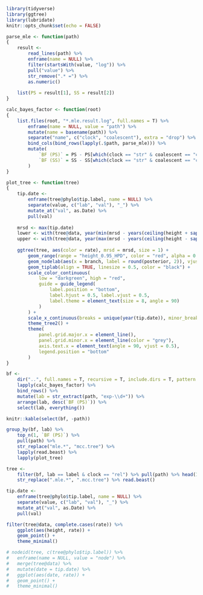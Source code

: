 ```r
library(tidyverse)
library(ggtree)
library(lubridate)
knitr::opts_chunk$set(echo = FALSE)
```

```r
parse_mle <- function(path)
{
	result <-
		read_lines(path) %>% 
		enframe(name = NULL) %>% 
		filter(startsWith(value, "log")) %>%
		pull("value") %>%
		str_remove(".* =") %>% 
		as.numeric()
	
	list(PS = result[1], SS = result[2])
}

calc_bayes_factor <- function(root)
{
	list.files(root, "*.mle.result.log", full.names = T) %>%
		enframe(name = NULL, value = "path") %>% 
		mutate(name = basename(path)) %>%
		separate("name", c("clock", "coalescent"), extra = "drop") %>%
		bind_cols(bind_rows(lapply(.$path, parse_mle))) %>% 
		mutate(
			`BF (PS)` = PS - PS[which(clock == "str" & coalescent == "con")],
			`BF (SS)` = SS - SS[which(clock == "str" & coalescent == "con")]
		)
}

plot_tree <- function(tree)
{
	tip.date <-
		enframe(tree@phylo$tip.label, name = NULL) %>% 
		separate(value, c("lab", "val"), "_") %>% 
		mutate_at("val", as.Date) %>%
		pull(val)
	
	mrsd <- max(tip.date)
	lower <- with(tree@data, year(min(mrsd - years(ceiling(height + sapply(height_0.95_HPD, first))), na.rm = T)))
	upper <- with(tree@data, year(max(mrsd - years(ceiling(height - sapply(height_0.95_HPD, last))), na.rm = T)))
	
	ggtree(tree, aes(color = rate), mrsd = mrsd, size = 1) +
		geom_range(range = "height_0.95_HPD", color = "red", alpha = 0.5, size = 2) +
		geom_nodelab(aes(x = branch, label = round(posterior, 2)), vjust = -0.5, size = 3, color = "black") +
		geom_tiplab(align = TRUE, linesize = 0.5, color = "black") + 
		scale_color_continuous(
			low = "darkgreen", high = "red", 
			guide = guide_legend(
				label.position = "bottom", 
				label.hjust = 0.5, label.vjust = 0.5, 
				label.theme = element_text(size = 8, angle = 90)
			)
		) +
		scale_x_continuous(breaks = unique(year(tip.date)), minor_breaks = lower:upper) +
		theme_tree2() +
		theme(
			panel.grid.major.x = element_line(),
			panel.grid.minor.x = element_line(color = "grey"),
			axis.text.x = element_text(angle = 90, vjust = 0.5),
			legend.position = "bottom"
		)
}
```

```r
bf <-
	dir("..", full.names = T, recursive = T, include.dirs = T, pattern = "beast") %>%
	lapply(calc_bayes_factor) %>%
	bind_rows() %>%
	mutate(lab = str_extract(path, "exp-\\d+")) %>%
	arrange(lab, desc(`BF (PS)`)) %>%
	select(lab, everything())

knitr::kable(select(bf, -path))
```

```r
group_by(bf, lab) %>% 
	top_n(1, `BF (PS)`) %>%
	pull(path) %>%
	str_replace("mle.*", "mcc.tree") %>%
	lapply(read.beast) %>%
	lapply(plot_tree)
```

```r
tree <-
	filter(bf, lab == label & clock == "rel") %>% pull(path) %>% head(1) %>%
	str_replace(".mle.*", ".mcc.tree") %>% read.beast()

tip.date <-
	enframe(tree@phylo$tip.label, name = NULL) %>%
	separate(value, c("lab", "val"), "_") %>%
	mutate_at("val", as.Date) %>%
	pull(val)

filter(tree@data, complete.cases(rate)) %>%
	ggplot(aes(height, rate)) +
	geom_point() +
	theme_minimal()

# nodeid(tree, c(tree@phylo$tip.label)) %>%
# 	enframe(name = NULL, value = "node") %>%
# 	merge(tree@data) %>%
# 	mutate(date = tip.date) %>%
# 	ggplot(aes(date, rate)) +
# 	geom_point() +
# 	theme_minimal()
```



